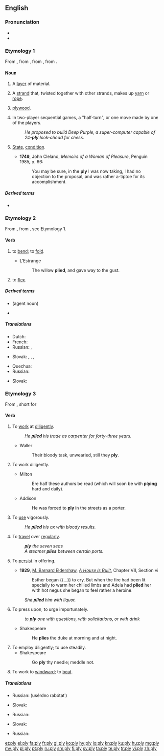 ==English==
{{wikipedia|dab=ply}}

===Pronunciation===
* {{IPA|/plaɪ/|lang=en}}
* {{rhymes|aɪ|lang=en}}

===Etymology 1===
From {{etyl|enm|en}}, from {{etyl|frm|en}} {{m|frm|pli||pleat, fold}}, from {{m|frm|plier||bend, fold}}, from {{etyl|la|en}} {{m|la|plicō||I fold, I fold together}}.

====Noun====
{{en-noun|plies}}

# A [[layer]] of material.
#: {{ux|en|two-'''ply''' toilet paper}}
# A [[strand]] that, twisted together with other strands, makes up [[yarn]] or [[rope]].
# {{label|en|colloquial}} [[plywood]].
# {{label|en|artificial intelligence|game theory}} In two-player sequential games, a "half-turn", or one move made by one of the players.
#: ''He proposed to build Deep Purple, a super-computer capable of 24-'''ply''' look-ahead for chess.''
# {{label|en|now|_|chiefly|_|Scotland}} [[state|State]], [[condition]].
#* '''1749''', John Cleland, ''Memoirs of a Woman of Pleasure'', Penguin 1985, p. 66:
#*: You may be sure, in the '''ply''' I was now taking, I had no objection to the proposal, and was rather a-tiptoe for its accomplishment.

=====Derived terms=====
* {{l|en|plywood}}

===Etymology 2===
From {{etyl|enm|en}} {{m|enm|plien||bend, fold, mold}}, from {{etyl|frm|en}} {{m|frm|plier||bend, fold}}, see Etymology 1.

====Verb====
{{en-verb|plies|plying|plied}}

# {{label|en|transitive}} to [[bend#Verb|bend]]; to [[fold#Verb|fold]].
#* L'Estrange
#*: The willow '''plied''', and gave way to the gust.
# {{label|en|intransitive}} to [[flex#Verb|flex]].

=====Derived terms=====
* {{l|en|plier}} (agent noun)
* {{l|en|pliers}}

=====Translations=====
{{trans-top|to bend; to fold}}
* Dutch: {{t+|nl|plooien}}
* French: {{t+|fr|plier}}
* Russian: {{t+|ru|скру́чивать}}, {{t+|ru|сгиба́ть}}
{{trans-mid}}
* Slovak: {{t|sk|zohnúť}}, {{t|sk|zložiť}}, {{t|sk|preložiť}}, {{t|sk|poskladať}}
{{trans-bottom}}

{{trans-top|to flex}}
* Quechua: {{t|qu|muyuy}}
* Russian: {{t+|ru|сгиба́ть}}
{{trans-mid}}
* Slovak: {{t|sk|ohnúť}}
{{trans-bottom}}

===Etymology 3===
From {{etyl|enm|en}} {{m|enm|plien|}}, short for {{m|enm|applien||apply}}

====Verb====
{{en-verb|plies|plying|plied}}

# {{label|en|transitive}} To [[work#Verb|work]] at [[diligent#Adjective|diligent]]ly.
#: ''He '''plied''' his trade as carpenter for forty-three years.''
#* Waller
#*: Their bloody task, unwearied, still they '''ply'''.
# {{label|en|intransitive}} To work diligently.
#* Milton
#*: Ere half these authors be read (which will soon be with '''plying''' hard and daily).
#* Addison
#*: He was forced to '''ply''' in the streets as a porter.
# {{label|en|transitive}} To [[use#Verb|use]] vigorously.
#: ''He '''plied''' his ax with bloody results.''
# {{label|en|transitive}} To [[travel#Verb|travel]] over [[regular#Adjective|regular]]ly.
#: '''''ply''' the seven seas''
#: ''A steamer '''plies''' between certain ports.''
# {{label|en|transitive}} To [[persist#Verb|persist]] in offering.
#* '''1929''', [[w:M. Barnard Eldershaw|M. Barnard Eldershaw]], ''[[w:A House is Built|A House Is Built]]'', Chapter VII, Section vi
#*: Esther began {{...}} to cry. But when the fire had been lit specially to warm her chilled limbs and Adela had '''plied''' her with hot negus she began to feel rather a heroine.
#: ''She '''plied''' him with liquor.''
# To press upon; to urge importunately.
#: ''to '''ply''' one with questions, with solicitations, or with drink''
#* Shakespeare
#*: He '''plies''' the duke at morning and at night.
# To employ diligently; to use steadily.
#* Shakespeare
#*: Go '''ply''' thy needle; meddle not.
# {{label|en|nautical}} To work to [[windward]]; to [[beat]].

=====Translations=====
{{trans-top|to work at diligently}}
* Russian: {{l|ru|усе́рдно}} {{t+|ru|рабо́тать}} (usérdno rabótatʹ)
{{trans-mid}}
* Slovak: {{t|sk|makať (colloq.)}}
{{trans-bottom}}

{{trans-top|to use vigorously}}
{{trans-mid}}
{{trans-bottom}}

{{trans-top|to travel over regularly}}
* Russian: {{t+|ru|курси́ровать}}
{{trans-mid}}
* Slovak: {{t|sk|premávať}}
{{trans-bottom}}

{{trans-top|to persist in offering}}
* Russian: {{t+|ru|по́тчевать}}
{{trans-mid}}
{{trans-bottom}}

{{Webster 1913}}

[[et:ply]]
[[el:ply]]
[[fa:ply]]
[[fr:ply]]
[[gl:ply]]
[[ko:ply]]
[[hy:ply]]
[[io:ply]]
[[kn:ply]]
[[ku:ply]]
[[hu:ply]]
[[mg:ply]]
[[my:ply]]
[[pl:ply]]
[[pt:ply]]
[[ru:ply]]
[[sm:ply]]
[[fi:ply]]
[[sv:ply]]
[[ta:ply]]
[[te:ply]]
[[tr:ply]]
[[vi:ply]]
[[zh:ply]]